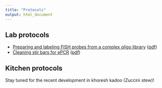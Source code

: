 ```yaml
---
title: "Protocols"
output: html_document
---
```


## Lab protocols

+ [Preparing and labeling FISH probes from a complex oligo library](https://cdn.rawgit.com/omidalam/FISH_oligo_lib/be4f068e/ePCR.html) ([pdf](https://cdn.rawgit.com/omidalam/FISH_oligo_lib/be4f068e/ePCR.pdf))
+ [Cleaning stir bars for ePCR](./protocols/cleaning_stir_bars.html) ([pdf](./cleaning_stir_bars.pdf))

## Kitchen protocols

Stay tuned for the recent development in khoresh kadoo (Zuccini stew)!